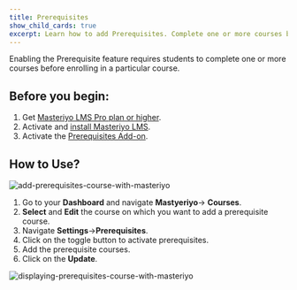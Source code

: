 ```yaml
---
title: Prerequisites
show_child_cards: true
excerpt: Learn how to add Prerequisites. Complete one or more courses before enrolling in a particular course.
---
```


Enabling the Prerequisite feature requires students to complete one or more courses before enrolling in a particular course.

## Before you begin:
1. Get [Masteriyo LMS Pro plan or higher](https://docs.masteriyo.com/getting-started/installation).
2. Activate and [install Masteriyo LMS](https://docs.masteriyo.com/getting-started/installation#installing-masteriyo-lms-pro-version).
3. Activate the [Prerequisites Add-on](https://docs.masteriyo.com/getting-started/activate-masteriyo-addons). 

## How to Use?

![add-prerequisites-course-with-masteriyo](https://user-images.githubusercontent.com/24367265/189649360-835d246b-d21c-4cbc-8e24-8cc240c3b6fa.png)

1. Go to your  **Dashboard** and navigate **Mastyeriyo**-> **Courses**.
2. **Select** and **Edit** the course on which you want to add a prerequisite course.
3. Navigate **Settings**->**Prerequisites**.
4. Click on the toggle button to activate prerequisites.
5. Add the prerequisite courses.
6. Click on the **Update**.

![displaying-prerequisites-course-with-masteriyo](https://user-images.githubusercontent.com/24367265/189649372-64eb365b-3d8f-488c-b0af-059599061044.png)
